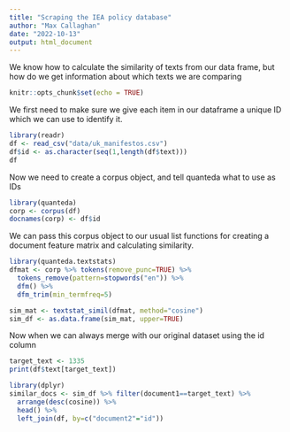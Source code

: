 ```yaml
---
title: "Scraping the IEA policy database"
author: "Max Callaghan"
date: "2022-10-13"
output: html_document
---
```


We know how to calculate the similarity of texts from our data frame, but how do we get information about which texts we are comparing

```r
knitr::opts_chunk$set(echo = TRUE)
```

We first need to make sure we give each item in our dataframe a unique ID which we can use to identify it.

```r
library(readr)
df <- read_csv("data/uk_manifestos.csv")
df$id <- as.character(seq(1,length(df$text)))
df
```

Now we need to create a corpus object, and tell quanteda what to use as IDs

```r
library(quanteda)
corp <- corpus(df)
docnames(corp) <- df$id
```

We can pass this corpus object to our usual list functions for creating a document feature matrix and calculating similarity.

```r
library(quanteda.textstats)
dfmat <- corp %>% tokens(remove_punc=TRUE) %>%
  tokens_remove(pattern=stopwords("en")) %>%
  dfm() %>%
  dfm_trim(min_termfreq=5)

sim_mat <- textstat_simil(dfmat, method="cosine")
sim_df <- as.data.frame(sim_mat, upper=TRUE)
```

Now when we can always merge with our original dataset using the id column

```r
target_text <- 1335
print(df$text[target_text])

library(dplyr)
similar_docs <- sim_df %>% filter(document1==target_text) %>%
  arrange(desc(cosine)) %>%
  head() %>%
  left_join(df, by=c("document2"="id"))
```



